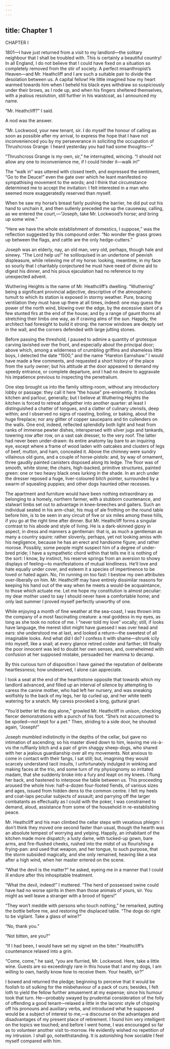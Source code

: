 ```yaml
---
---
---
```

title: Chapter 1
---

CHAPTER I

1801—I have just returned from a visit to my landlord—the solitary neighbour that I shall be troubled with. This is certainly a beautiful country! In all England, I do not believe that I could have fixed on a situation so completely removed from the stir of society. A perfect misanthropist’s Heaven—and Mr. Heathcliff and I are such a suitable pair to divide the desolation between us. A capital fellow! He little imagined how my heart warmed towards him when I beheld his black eyes withdraw so suspiciously under their brows, as I rode up, and when his fingers sheltered themselves, with a jealous resolution, still further in his waistcoat, as I announced my name.

“Mr. Heathcliff?” I said.

A nod was the answer.

“Mr. Lockwood, your new tenant, sir. I do myself the honour of calling as soon as possible after my arrival, to express the hope that I have not inconvenienced you by my perseverance in soliciting the occupation of Thrushcross Grange: I heard yesterday you had had some thoughts—”

“Thrushcross Grange is my own, sir,” he interrupted, wincing. “I should not allow any one to inconvenience me, if I could hinder it—walk in!”

The “walk in” was uttered with closed teeth, and expressed the sentiment, “Go to the Deuce!” even the gate over which he leant manifested no sympathising movement to the words; and I think that circumstance determined me to accept the invitation: I felt interested in a man who seemed more exaggeratedly reserved than myself.

When he saw my horse’s breast fairly pushing the barrier, he did put out his hand to unchain it, and then sullenly preceded me up the causeway, calling, as we entered the court,—“Joseph, take Mr. Lockwood’s horse; and bring up some wine.”

“Here we have the whole establishment of domestics, I suppose,” was the reflection suggested by this compound order. “No wonder the grass grows up between the flags, and cattle are the only hedge-cutters.”

Joseph was an elderly, nay, an old man, very old, perhaps, though hale and sinewy. “The Lord help us!” he soliloquised in an undertone of peevish displeasure, while relieving me of my horse: looking, meantime, in my face so sourly that I charitably conjectured he must have need of divine aid to digest his dinner, and his pious ejaculation had no reference to my unexpected advent.

Wuthering Heights is the name of Mr. Heathcliff’s dwelling. “Wuthering” being a significant provincial adjective, descriptive of the atmospheric tumult to which its station is exposed in stormy weather. Pure, bracing ventilation they must have up there at all times, indeed: one may guess the power of the north wind, blowing over the edge, by the excessive slant of a few stunted firs at the end of the house; and by a range of gaunt thorns all stretching their limbs one way, as if craving alms of the sun. Happily, the architect had foresight to build it strong: the narrow windows are deeply set in the wall, and the corners defended with large jutting stones.

Before passing the threshold, I paused to admire a quantity of grotesque carving lavished over the front, and especially about the principal door; above which, among a wilderness of crumbling griffins and shameless little boys, I detected the date “1500,” and the name “Hareton Earnshaw.” I would have made a few comments, and requested a short history of the place from the surly owner; but his attitude at the door appeared to demand my speedy entrance, or complete departure, and I had no desire to aggravate his impatience previous to inspecting the penetralium.

One step brought us into the family sitting-room, without any introductory lobby or passage: they call it here “the house” pre-eminently. It includes kitchen and parlour, generally; but I believe at Wuthering Heights the kitchen is forced to retreat altogether into another quarter: at least I distinguished a chatter of tongues, and a clatter of culinary utensils, deep within; and I observed no signs of roasting, boiling, or baking, about the huge fireplace; nor any glitter of copper saucepans and tin cullenders on the walls. One end, indeed, reflected splendidly both light and heat from ranks of immense pewter dishes, interspersed with silver jugs and tankards, towering row after row, on a vast oak dresser, to the very roof. The latter had never been under-drawn: its entire anatomy lay bare to an inquiring eye, except where a frame of wood laden with oatcakes and clusters of legs of beef, mutton, and ham, concealed it. Above the chimney were sundry villainous old guns, and a couple of horse-pistols: and, by way of ornament, three gaudily painted canisters disposed along its ledge. The floor was of smooth, white stone; the chairs, high-backed, primitive structures, painted green: one or two heavy black ones lurking in the shade. In an arch under the dresser reposed a huge, liver-coloured bitch pointer, surrounded by a swarm of squealing puppies; and other dogs haunted other recesses.

The apartment and furniture would have been nothing extraordinary as belonging to a homely, northern farmer, with a stubborn countenance, and stalwart limbs set out to advantage in knee-breeches and gaiters. Such an individual seated in his arm-chair, his mug of ale frothing on the round table before him, is to be seen in any circuit of five or six miles among these hills, if you go at the right time after dinner. But Mr. Heathcliff forms a singular contrast to his abode and style of living. He is a dark-skinned gipsy in aspect, in dress and manners a gentleman: that is, as much a gentleman as many a country squire: rather slovenly, perhaps, yet not looking amiss with his negligence, because he has an erect and handsome figure; and rather morose. Possibly, some people might suspect him of a degree of under-bred pride; I have a sympathetic chord within that tells me it is nothing of the sort: I know, by instinct, his reserve springs from an aversion to showy displays of feeling—to manifestations of mutual kindliness. He’ll love and hate equally under cover, and esteem it a species of impertinence to be loved or hated again. No, I’m running on too fast: I bestow my own attributes over-liberally on him. Mr. Heathcliff may have entirely dissimilar reasons for keeping his hand out of the way when he meets a would-be acquaintance, to those which actuate me. Let me hope my constitution is almost peculiar: my dear mother used to say I should never have a comfortable home; and only last summer I proved myself perfectly unworthy of one.

While enjoying a month of fine weather at the sea-coast, I was thrown into the company of a most fascinating creature: a real goddess in my eyes, as long as she took no notice of me. I “never told my love” vocally; still, if looks have language, the merest idiot might have guessed I was over head and ears: she understood me at last, and looked a return—the sweetest of all imaginable looks. And what did I do? I confess it with shame—shrunk icily into myself, like a snail; at every glance retired colder and farther; till finally the poor innocent was led to doubt her own senses, and, overwhelmed with confusion at her supposed mistake, persuaded her mamma to decamp.

By this curious turn of disposition I have gained the reputation of deliberate heartlessness; how undeserved, I alone can appreciate.

I took a seat at the end of the hearthstone opposite that towards which my landlord advanced, and filled up an interval of silence by attempting to caress the canine mother, who had left her nursery, and was sneaking wolfishly to the back of my legs, her lip curled up, and her white teeth watering for a snatch. My caress provoked a long, guttural gnarl.

“You’d better let the dog alone,” growled Mr. Heathcliff in unison, checking fiercer demonstrations with a punch of his foot. “She’s not accustomed to be spoiled—not kept for a pet.” Then, striding to a side door, he shouted again, “Joseph!”

Joseph mumbled indistinctly in the depths of the cellar, but gave no intimation of ascending; so his master dived down to him, leaving me vis-à-vis the ruffianly bitch and a pair of grim shaggy sheep-dogs, who shared with her a jealous guardianship over all my movements. Not anxious to come in contact with their fangs, I sat still; but, imagining they would scarcely understand tacit insults, I unfortunately indulged in winking and making faces at the trio, and some turn of my physiognomy so irritated madam, that she suddenly broke into a fury and leapt on my knees. I flung her back, and hastened to interpose the table between us. This proceeding aroused the whole hive: half-a-dozen four-footed fiends, of various sizes and ages, issued from hidden dens to the common centre. I felt my heels and coat-laps peculiar subjects of assault; and parrying off the larger combatants as effectually as I could with the poker, I was constrained to demand, aloud, assistance from some of the household in re-establishing peace.

Mr. Heathcliff and his man climbed the cellar steps with vexatious phlegm: I don’t think they moved one second faster than usual, though the hearth was an absolute tempest of worrying and yelping. Happily, an inhabitant of the kitchen made more dispatch; a lusty dame, with tucked-up gown, bare arms, and fire-flushed cheeks, rushed into the midst of us flourishing a frying-pan: and used that weapon, and her tongue, to such purpose, that the storm subsided magically, and she only remained, heaving like a sea after a high wind, when her master entered on the scene.

“What the devil is the matter?” he asked, eyeing me in a manner that I could ill endure after this inhospitable treatment.

“What the devil, indeed!” I muttered. “The herd of possessed swine could have had no worse spirits in them than those animals of yours, sir. You might as well leave a stranger with a brood of tigers!”

“They won’t meddle with persons who touch nothing,” he remarked, putting the bottle before me, and restoring the displaced table. “The dogs do right to be vigilant. Take a glass of wine?”

“No, thank you.”

“Not bitten, are you?”

“If I had been, I would have set my signet on the biter.” Heathcliff’s countenance relaxed into a grin.

“Come, come,” he said, “you are flurried, Mr. Lockwood. Here, take a little wine. Guests are so exceedingly rare in this house that I and my dogs, I am willing to own, hardly know how to receive them. Your health, sir?”

I bowed and returned the pledge; beginning to perceive that it would be foolish to sit sulking for the misbehaviour of a pack of curs; besides, I felt loth to yield the fellow further amusement at my expense; since his humour took that turn. He—probably swayed by prudential consideration of the folly of offending a good tenant—relaxed a little in the laconic style of chipping off his pronouns and auxiliary verbs, and introduced what he supposed would be a subject of interest to me,—a discourse on the advantages and disadvantages of my present place of retirement. I found him very intelligent on the topics we touched; and before I went home, I was encouraged so far as to volunteer another visit to-morrow. He evidently wished no repetition of my intrusion. I shall go, notwithstanding. It is astonishing how sociable I feel myself compared with him.
